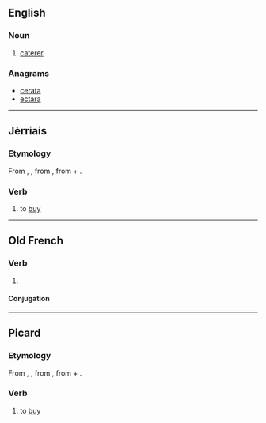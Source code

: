==English==

===Noun===
{{en-noun}}

# {{obsolete}} [[caterer]]

===Anagrams===
* [[cerata#English|cerata]]
* [[ectara#English|ectara]]

----

==Jèrriais==

===Etymology===
From {{etyl|fro|roa-jer}} {{term|acater|lang=fro}}, {{term|achater|lang=fro}}, from {{etyl|VL.|roa-jer}} {{recons|accaptare|lang=VL.}}, from {{etyl|la|roa-jer}} {{term|ad|lang=la}} + {{term|capto|captō, captāre|lang=la}}.

===Verb===
{{roa-jer-verb}}

# to [[buy]]

----

==Old French==

===Verb===
{{head|fro|verb}}

# {{Picardy|lang=fro}} {{alternative form of|achater|lang=fro}}

====Conjugation====
{{fro-conj-er|acat}}

----

==Picard==

===Etymology===
From {{etyl|fro|pcd}} {{term|acater|lang=fro}}, {{term|achater|lang=fro}}, from {{etyl|VL.|pcd}} {{recons|accaptare|lang=VL.}}, from {{etyl|la|pcd}} {{term|ad|lang=la}} + {{term|capto|captō, captāre|lang=la}}.

===Verb===
{{head|pcd|verb}}

# to [[buy]]
